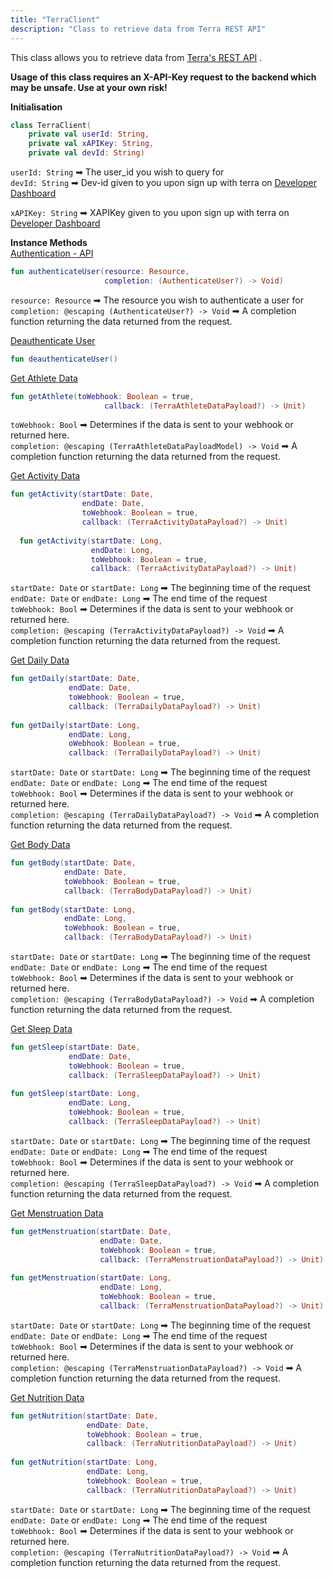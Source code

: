 ```yaml
---
title: "TerraClient"
description: "Class to retrieve data from Terra REST API"
---
```

This class allows you to retrieve data from [Terra's REST API](https://readme.io/project/tryterra/v2.0/refs/without-client-http-requests)
.

**Usage of this class requires an X-API-Key request to the backend which may be unsafe. Use at your own risk!**

**Initialisation**

```kotlin
class TerraClient(
    private val userId: String,
    private val xAPIKey: String,
    private val devId: String)

```

`userId: String` ➡ The user\_id you wish to query for  
`devId: String` ➡ Dev-id given to you upon sign up with terra on [Developer Dashboard](/docs/developer-dashboard)
  
`xAPIKey: String` ➡ XAPIKey given to you upon sign up with terra on [Developer Dashboard](/docs/developer-dashboard)

**Instance Methods**  
[Authentication - API](/page/authentication-api)

```kotlin
fun authenticateUser(resource: Resource, 
                     completion: (AuthenticateUser?) -> Void)

```

`resource: Resource` ➡ The resource you wish to authenticate a user for  
`completion: @escaping (AuthenticateUser?) -> Void` ➡ A completion function returning the data returned from the request.

[Deauthenticate User](/reference/deauthenticate-user)

```kotlin
fun deauthenticateUser()

```

[Get Athlete Data](/reference/get-athlete-data)

```kotlin
fun getAthlete(toWebhook: Boolean = true,
			         callback: (TerraAthleteDataPayload?) -> Unit)

```

`toWebhook: Bool` ➡ Determines if the data is sent to your webhook or returned here.  
`completion: @escaping (TerraAthleteDataPayloadModel) -> Void` ➡ A completion function returning the data returned from the request.

[Get Activity Data](/reference/get-activity-data)

```kotlin
fun getActivity(startDate: Date,
                endDate: Date, 
                toWebhook: Boolean = true, 
                callback: (TerraActivityDataPayload?) -> Unit)
  
  fun getActivity(startDate: Long,
                  endDate: Long, 
                  toWebhook: Boolean = true, 
                  callback: (TerraActivityDataPayload?) -> Unit)

```

`startDate: Date` or `startDate: Long` ➡ The beginning time of the request  
`endDate: Date` or `endDate: Long` ➡ The end time of the request  
`toWebhook: Bool` ➡ Determines if the data is sent to your webhook or returned here.  
`completion: @escaping (TerraActivityDataPayload?) -> Void` ➡ A completion function returning the data returned from the request.

[Get Daily Data](/reference/get-daily-data)

```kotlin
fun getDaily(startDate: Date,
             endDate: Date, 
             toWebhook: Boolean = true, 
             callback: (TerraDailyDataPayload?) -> Unit)
  
fun getDaily(startDate: Long, 
             endDate: Long, 
             oWebhook: Boolean = true, 
             callback: (TerraDailyDataPayload?) -> Unit)

```

`startDate: Date` or `startDate: Long` ➡ The beginning time of the request  
`endDate: Date` or `endDate: Long` ➡ The end time of the request  
`toWebhook: Bool` ➡ Determines if the data is sent to your webhook or returned here.  
`completion: @escaping (TerraDailyDataPayload?) -> Void` ➡ A completion function returning the data returned from the request.

[Get Body Data](/reference/get-body-data)

```kotlin
fun getBody(startDate: Date, 
            endDate: Date, 
            toWebhook: Boolean = true, 
            callback: (TerraBodyDataPayload?) -> Unit)
  
fun getBody(startDate: Long, 
            endDate: Long, 
            toWebhook: Boolean = true, 
            callback: (TerraBodyDataPayload?) -> Unit)

```

`startDate: Date` or `startDate: Long` ➡ The beginning time of the request  
`endDate: Date` or `endDate: Long` ➡ The end time of the request  
`toWebhook: Bool` ➡ Determines if the data is sent to your webhook or returned here.  
`completion: @escaping (TerraBodyDataPayload?) -> Void` ➡ A completion function returning the data returned from the request.

[Get Sleep Data](/reference/get-sleep-data)

```kotlin
fun getSleep(startDate: Date, 
             endDate: Date, 
             toWebhook: Boolean = true, 
             callback: (TerraSleepDataPayload?) -> Unit)
  
fun getSleep(startDate: Long, 
             endDate: Long, 
             toWebhook: Boolean = true, 
             callback: (TerraSleepDataPayload?) -> Unit)

```

`startDate: Date` or `startDate: Long` ➡ The beginning time of the request  
`endDate: Date` or `endDate: Long` ➡ The end time of the request  
`toWebhook: Bool` ➡ Determines if the data is sent to your webhook or returned here.  
`completion: @escaping (TerraSleepDataPayload?) -> Void` ➡ A completion function returning the data returned from the request.

[Get Menstruation Data](/reference/get-menstruation-data)

```kotlin
fun getMenstruation(startDate: Date, 
                    endDate: Date, 
                    toWebhook: Boolean = true, 
                    callback: (TerraMenstruationDataPayload?) -> Unit)
  
fun getMenstruation(startDate: Long,
                    endDate: Long, 
                    toWebhook: Boolean = true, 
                    callback: (TerraMenstruationDataPayload?) -> Unit)

```

`startDate: Date` or `startDate: Long` ➡ The beginning time of the request  
`endDate: Date` or `endDate: Long` ➡ The end time of the request  
`toWebhook: Bool` ➡ Determines if the data is sent to your webhook or returned here.  
`completion: @escaping (TerraMenstruationDataPayload?) -> Void` ➡ A completion function returning the data returned from the request.

[Get Nutrition Data](/reference/get-nutrition-data)

```kotlin
fun getNutrition(startDate: Date, 
                 endDate: Date, 
                 toWebhook: Boolean = true, 
                 callback: (TerraNutritionDataPayload?) -> Unit)
  
fun getNutrition(startDate: Long,
                 endDate: Long, 
                 toWebhook: Boolean = true, 
                 callback: (TerraNutritionDataPayload?) -> Unit)

```

`startDate: Date` or `startDate: Long` ➡ The beginning time of the request  
`endDate: Date` or `endDate: Long` ➡ The end time of the request  
`toWebhook: Bool` ➡ Determines if the data is sent to your webhook or returned here.  
`completion: @escaping (TerraNutritionDataPayload?) -> Void` ➡ A completion function returning the data returned from the request.



